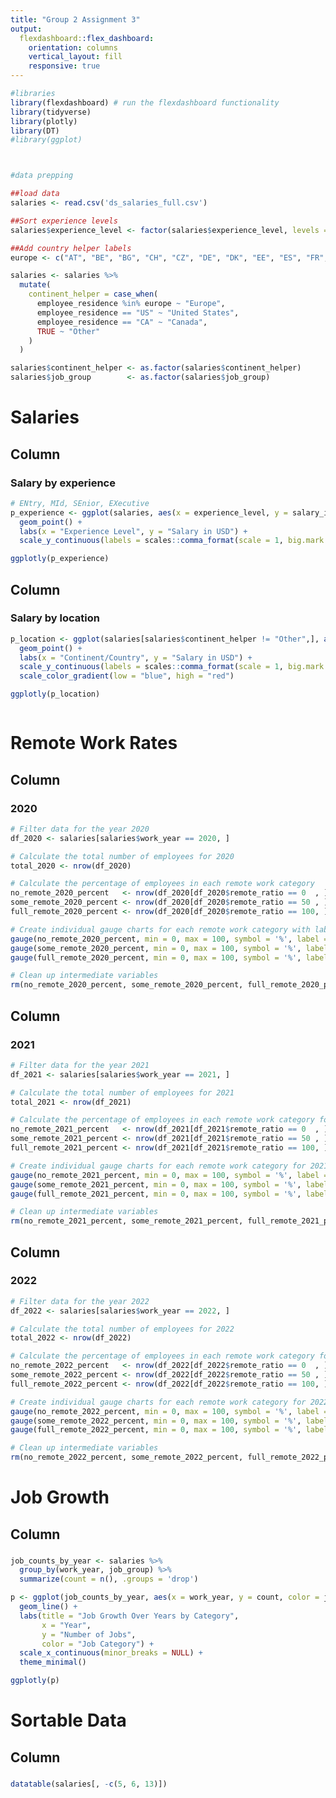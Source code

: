 ```yaml
---
title: "Group 2 Assignment 3"
output: 
  flexdashboard::flex_dashboard:
    orientation: columns
    vertical_layout: fill
    responsive: true
---
```





```r
#libraries
library(flexdashboard) # run the flexdashboard functionality
library(tidyverse)
library(plotly)
library(DT)
#library(ggplot)



#data prepping

##load data
salaries <- read.csv('ds_salaries_full.csv')

##Sort experience levels
salaries$experience_level <- factor(salaries$experience_level, levels = c("EN", "MI", "SE", "EX"), labels = c("Entry", "Middle", "Senior", "Executive"))

##Add country helper labels
europe <- c("AT", "BE", "BG", "CH", "CZ", "DE", "DK", "EE", "ES", "FR", "GB", "GR", "HR", "HU", "IE", "IT", "LU", "MT", "NL", "PL", "PT", "RO", "RS", "SI", "TR", "UA")

salaries <- salaries %>% 
  mutate(
    continent_helper = case_when(
      employee_residence %in% europe ~ "Europe",
      employee_residence == "US" ~ "United States",
      employee_residence == "CA" ~ "Canada",
      TRUE ~ "Other"
    )
  )

salaries$continent_helper <- as.factor(salaries$continent_helper)
salaries$job_group        <- as.factor(salaries$job_group)

```

Salaries
===


Column {data-width=500}
-----------------------------------------------------------------------

### Salary by experience

```r
# ENtry, MId, SEnior, EXecutive
p_experience <- ggplot(salaries, aes(x = experience_level, y = salary_in_usd)) +
  geom_point() +
  labs(x = "Experience Level", y = "Salary in USD") +
  scale_y_continuous(labels = scales::comma_format(scale = 1, big.mark = ","), limits = c(0, 650000))

ggplotly(p_experience)


```

Column {data-width=500}
-----------------------------------------------------------------------

### Salary by location

```r
p_location <- ggplot(salaries[salaries$continent_helper != "Other",], aes(x = continent_helper, y = salary_in_usd), color = salary_in_usd) +
  geom_point() +
  labs(x = "Continent/Country", y = "Salary in USD") +
  scale_y_continuous(labels = scales::comma_format(scale = 1, big.mark = ","), limits = c(0, 650000)) +
  scale_color_gradient(low = "blue", high = "red")

ggplotly(p_location)



```


Remote Work Rates
===

Column {data-width=200}
-----------------------------------------------------------------------


### 2020

```r
# Filter data for the year 2020
df_2020 <- salaries[salaries$work_year == 2020, ]

# Calculate the total number of employees for 2020
total_2020 <- nrow(df_2020)

# Calculate the percentage of employees in each remote work category
no_remote_2020_percent   <- nrow(df_2020[df_2020$remote_ratio == 0  , ]) / total_2020 * 100
some_remote_2020_percent <- nrow(df_2020[df_2020$remote_ratio == 50 , ]) / total_2020 * 100
full_remote_2020_percent <- nrow(df_2020[df_2020$remote_ratio == 100, ]) / total_2020 * 100

# Create individual gauge charts for each remote work category with labels
gauge(no_remote_2020_percent, min = 0, max = 100, symbol = '%', label = "No Remote")
gauge(some_remote_2020_percent, min = 0, max = 100, symbol = '%', label = "Some Remote")
gauge(full_remote_2020_percent, min = 0, max = 100, symbol = '%', label = "Fully Remote")

# Clean up intermediate variables
rm(no_remote_2020_percent, some_remote_2020_percent, full_remote_2020_percent)

```

Column {data-width=200}
-----------------------------------------------------------------------

### 2021

```r
# Filter data for the year 2021
df_2021 <- salaries[salaries$work_year == 2021, ]

# Calculate the total number of employees for 2021
total_2021 <- nrow(df_2021)

# Calculate the percentage of employees in each remote work category for 2021
no_remote_2021_percent   <- nrow(df_2021[df_2021$remote_ratio == 0  , ]) / total_2021 * 100
some_remote_2021_percent <- nrow(df_2021[df_2021$remote_ratio == 50 , ]) / total_2021 * 100
full_remote_2021_percent <- nrow(df_2021[df_2021$remote_ratio == 100, ]) / total_2021 * 100

# Create individual gauge charts for each remote work category for 2021 with labels
gauge(no_remote_2021_percent, min = 0, max = 100, symbol = '%', label = "No Remote")
gauge(some_remote_2021_percent, min = 0, max = 100, symbol = '%', label = "Some Remote")
gauge(full_remote_2021_percent, min = 0, max = 100, symbol = '%', label = "Fully Remote")

# Clean up intermediate variables
rm(no_remote_2021_percent, some_remote_2021_percent, full_remote_2021_percent)

```


Column {data-width=200}
-----------------------------------------------------------------------

### 2022

```r
# Filter data for the year 2022
df_2022 <- salaries[salaries$work_year == 2022, ]

# Calculate the total number of employees for 2022
total_2022 <- nrow(df_2022)

# Calculate the percentage of employees in each remote work category for 2022
no_remote_2022_percent   <- nrow(df_2022[df_2022$remote_ratio == 0  , ]) / total_2022 * 100
some_remote_2022_percent <- nrow(df_2022[df_2022$remote_ratio == 50 , ]) / total_2022 * 100
full_remote_2022_percent <- nrow(df_2022[df_2022$remote_ratio == 100, ]) / total_2022 * 100

# Create individual gauge charts for each remote work category for 2022 with labels
gauge(no_remote_2022_percent, min = 0, max = 100, symbol = '%', label = "No Remote")
gauge(some_remote_2022_percent, min = 0, max = 100, symbol = '%', label = "Some Remote")
gauge(full_remote_2022_percent, min = 0, max = 100, symbol = '%', label = "Fully Remote")

# Clean up intermediate variables
rm(no_remote_2022_percent, some_remote_2022_percent, full_remote_2022_percent)

```


Job Growth
===

Column {data-width=700}
-----------------------------------------------------------------------


### 

```r

job_counts_by_year <- salaries %>%
  group_by(work_year, job_group) %>%
  summarize(count = n(), .groups = 'drop')

p <- ggplot(job_counts_by_year, aes(x = work_year, y = count, color = job_group, group = job_group)) +
  geom_line() +
  labs(title = "Job Growth Over Years by Category",
       x = "Year",
       y = "Number of Jobs",
       color = "Job Category") +
  scale_x_continuous(minor_breaks = NULL) +
  theme_minimal()

ggplotly(p)

```


Sortable Data
===

Column {data-width=700}
-----------------------------------------------------------------------

###
```r
datatable(salaries[, -c(5, 6, 13)])
```


